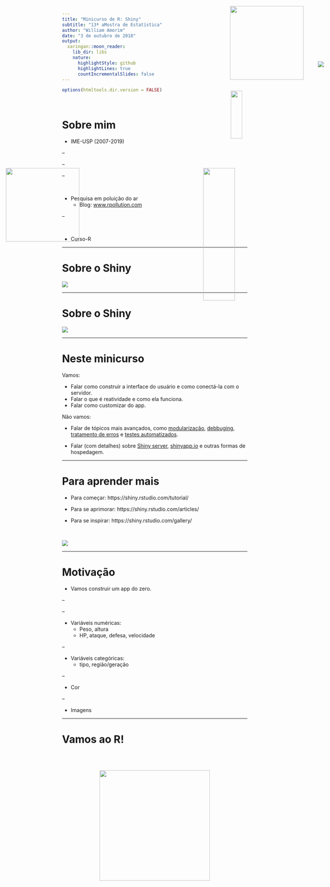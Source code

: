 ```yaml
---
title: "Minicurso de R: Shiny"
subtitle: "13ª aMostra de Estatística"
author: "William Amorim"
date: "3 de outubro de 2018"
output:
  xaringan::moon_reader:
    lib_dir: libs
    nature:
      highlightStyle: github
      highlightLines: true
      countIncrementalSlides: false
---
```


```r
options(htmltools.dir.version = FALSE)
```

<br>

# Sobre mim

- IME-USP (2007-2019)

--

<img src="img/ime.png" style="position: fixed; top: 50px; right: 75px; z-index: 1;" width="200px">

--

<img src="img/taca.jpg" style="position: fixed; top: 490px; left: 75px; z-index: 1;" width="200px">

--

<br>

- Pesquisa em poluição do ar
   - Blog: [www.rpollution.com](www.rpollution.com)

<img src="img/rpollution.png" style="position: fixed; top: 280px; right: 100px; z-index: 1; width: 18%;">

--

<br>

- Curso-R

<img src="img/cursor.png" style="position: fixed; top: 490px; right: 60px; z-index: 1; width: 30%;">

---

# Sobre o Shiny

<img src="img/ciclo.png" style=" display: block; margin-left: auto; margin-right: auto;">

---

# Sobre o Shiny

<img src="img/como-funciona.jpg" style=" display: block; margin-left: auto; margin-right: auto;">

---

# Neste minicurso

Vamos:

- Falar como construir a interface do usuário e como conectá-la com o servidor.
- Falar o que é reatividade e como ela funciona.
- Falar como customizar do app.

Não vamos:

- Falar de tópicos mais avançados, como [modularização](https://shiny.rstudio.com/articles/#modules), [debbuging](https://shiny.rstudio.com/articles/debugging.html), [tratamento de erros](https://shiny.rstudio.com/articles/#code-quality) e [testes automatizados](https://shiny.rstudio.com/articles/#testing).

- Falar (com detalhes) sobre [Shiny server](https://www.rstudio.com/products/shiny/shiny-server/), [shinyapp.io](https://www.shinyapps.io/) e outras formas de hospedagem.

---

# Para aprender mais

- Para começar: https://shiny.rstudio.com/tutorial/

- Para se aprimorar: https://shiny.rstudio.com/articles/

- Para se inspirar: https://shiny.rstudio.com/gallery/

<br>

<img src="img/cat_book.gif" style=" display: block; margin-left: auto; margin-right: auto;">

---

# Motivação

- Vamos construir um app do zero.

--

<img src="img/farfetch.png" style="position: fixed; top: 200px; right: 20px; z-index: 1;">

--

- Variáveis numéricas:
   - Peso, altura
   - HP, ataque, defesa, velocidade

--

- Variáveis categóricas:
   - tipo, região/geração

--
   
- Cor

--

- Imagens

---
# Vamos ao R!

<br>
<br>

<img src="https://media.giphy.com/media/JIX9t2j0ZTN9S/giphy.gif" style=" display: block; margin-left: auto; margin-right: auto;" width = "300" height = "300">
